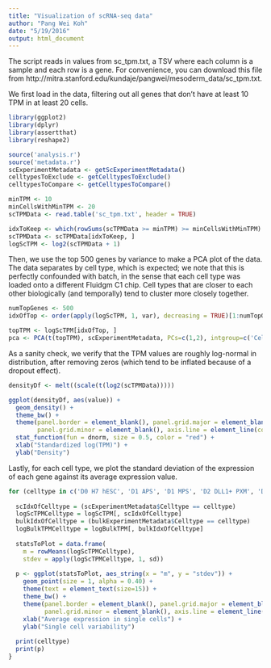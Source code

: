 ```yaml
---
title: "Visualization of scRNA-seq data"
author: "Pang Wei Koh"
date: "5/19/2016"
output: html_document
---
```


The script reads in values from sc_tpm.txt, a TSV where each column is a sample and each row is a gene. 
For convenience, you can download this file from http://mitra.stanford.edu/kundaje/pangwei/mesoderm_data/sc_tpm.txt.

We first load in the data, filtering out all genes that don't have at least 10 TPM in at least 20 cells.

```r
library(ggplot2)
library(dplyr)
library(assertthat)
library(reshape2)

source('analysis.r')
source('metadata.r')
scExperimentMetadata <- getScExperimentMetadata()
celltypesToExclude <- getCelltypesToExclude()
celltypesToCompare <- getCelltypesToCompare()

minTPM <- 10
minCellsWithMinTPM <- 20
scTPMData <- read.table('sc_tpm.txt', header = TRUE)

idxToKeep <- which(rowSums(scTPMData >= minTPM) >= minCellsWithMinTPM)
scTPMData <- scTPMData[idxToKeep, ]
logScTPM <- log2(scTPMData + 1)
```

Then, we use the top 500 genes by variance to make a PCA plot of the data.
The data separates by cell type, which is expected; we note that this is perfectly confounded with batch, in the sense that 
each cell type was loaded onto a different Fluidgm C1 chip. Cell types that are closer to each other biologically (and temporally) tend 
to cluster more closely together.

```r
numTopGenes <- 500
idxOfTop <- order(apply(logScTPM, 1, var), decreasing = TRUE)[1:numTopGenes]

topTPM <- logScTPM[idxOfTop, ]
pca <- PCA(t(topTPM), scExperimentMetadata, PCs=c(1,2), intgroup=c('Celltype'))
```

As a sanity check, we verify that the TPM values are roughly log-normal in distribution, after removing zeros (which tend to be inflated because of a dropout effect).

```r
densityDf <- melt((scale(t(log2(scTPMData)))))

ggplot(densityDf, aes(value)) + 
  geom_density() +
  theme_bw() +
  theme(panel.border = element_blank(), panel.grid.major = element_blank(), 
        panel.grid.minor = element_blank(), axis.line = element_line(colour = "black")) +
  stat_function(fun = dnorm, size = 0.5, color = "red") + 
  xlab("Standardized log(TPM)") + 
  ylab("Density")
```

Lastly, for each cell type, we plot the standard deviation of the expression of each gene against its average expression value. 

```r
for (celltype in c('D0 H7 hESC', 'D1 APS', 'D1 MPS', 'D2 DLL1+ PXM', 'D3 Somite', 'D5 Dermomyotome', 'D6 Sclerotome')){
  
  scIdxOfCelltype = (scExperimentMetadata$Celltype == celltype) 
  logScTPMCelltype = logScTPM[, scIdxOfCelltype]
  bulkIdxOfCelltype = (bulkExperimentMetadata$Celltype == celltype) 
  logBulkTPMCelltype = logBulkTPM[, bulkIdxOfCelltype]
  
  statsToPlot = data.frame(
    m = rowMeans(logScTPMCelltype),
    stdev = apply(logScTPMCelltype, 1, sd))
  
  p <- ggplot(statsToPlot, aes_string(x = "m", y = "stdev")) +
    geom_point(size = 1, alpha = 0.40) +
    theme(text = element_text(size=15)) +       
    theme_bw() +
    theme(panel.border = element_blank(), panel.grid.major = element_blank(), 
          panel.grid.minor = element_blank(), axis.line = element_line(colour = "black")) +      
    xlab("Average expression in single cells") +
    ylab("Single cell variability")
  
  print(celltype)  
  print(p)
}
```
